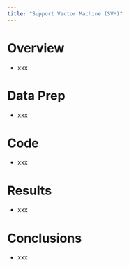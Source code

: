 ```yaml
---
title: "Support Vector Machine (SVM)"
---
```


# Overview

- xxx

# Data Prep

- xxx

# Code

- xxx

# Results

- xxx

# Conclusions

- xxx